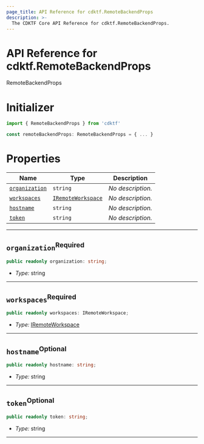 ```yaml
---
page_title: API Reference for cdktf.RemoteBackendProps
description: >-
  The CDKTF Core API Reference for cdktf.RemoteBackendProps.
---
```


<!-- This file is generated through yarn generate-docs -->

# API Reference for cdktf.RemoteBackendProps

   RemoteBackendProps <a name="RemoteBackendProps" id="cdktf.RemoteBackendProps"></a>
  
  # Initializer <a name="Initializer" id="cdktf.RemoteBackendProps.Initializer"></a>
  
  ```typescript
  import { RemoteBackendProps } from 'cdktf'
  
  const remoteBackendProps: RemoteBackendProps = { ... }
  ```
  
  # Properties <a name="Properties" id="Properties"></a>
  
  | **Name** | **Type** | **Description** |
  | --- | --- | --- |
  | <code><a href="#cdktf.RemoteBackendProps.property.organization">organization</a></code> | <code>string</code> | *No description.* |
  | <code><a href="#cdktf.RemoteBackendProps.property.workspaces">workspaces</a></code> | <code><a href="#cdktf.IRemoteWorkspace">IRemoteWorkspace</a></code> | *No description.* |
  | <code><a href="#cdktf.RemoteBackendProps.property.hostname">hostname</a></code> | <code>string</code> | *No description.* |
  | <code><a href="#cdktf.RemoteBackendProps.property.token">token</a></code> | <code>string</code> | *No description.* |
  
  ---
  
  ## `organization`<sup>Required</sup> <a name="organization" id="cdktf.RemoteBackendProps.property.organization"></a>
  
  ```typescript
  public readonly organization: string;
  ```
  
  - *Type:* string
  
  ---
  
  ## `workspaces`<sup>Required</sup> <a name="workspaces" id="cdktf.RemoteBackendProps.property.workspaces"></a>
  
  ```typescript
  public readonly workspaces: IRemoteWorkspace;
  ```
  
  - *Type:* <a href="#cdktf.IRemoteWorkspace">IRemoteWorkspace</a>
  
  ---
  
  ## `hostname`<sup>Optional</sup> <a name="hostname" id="cdktf.RemoteBackendProps.property.hostname"></a>
  
  ```typescript
  public readonly hostname: string;
  ```
  
  - *Type:* string
  
  ---
  
  ## `token`<sup>Optional</sup> <a name="token" id="cdktf.RemoteBackendProps.property.token"></a>
  
  ```typescript
  public readonly token: string;
  ```
  
  - *Type:* string
  
  ---
  
